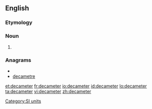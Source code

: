 ==English==

===Etymology===
{{prefix|deca|meter}}

===Noun===
{{en-noun}}

# {{US}} {{alternative spelling of|decametre}}
<!--Put translations at decametre-->

===Anagrams===
* {{alphagram|acdeeemrt}}
* [[decametre#English|decametre]]


[[Category:SI units]]

[[et:decameter]]
[[fr:decameter]]
[[io:decameter]]
[[id:decameter]]
[[lo:decameter]]
[[ta:decameter]]
[[vi:decameter]]
[[zh:decameter]]